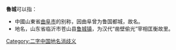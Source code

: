 '''魯城'''可以指：
* 中國山東省[[曲阜市|曲阜市]]的别称，因曲阜曾为鲁国都城，故名。
* 地名，山东省临沂市苍山县[[鲁城镇|鲁城镇]]，为汉代“凿壁偷光”宰相匡衡故里。
{{Disambiguation}}

[[Category:二字中国地名消歧义|Category:二字中国地名消歧义]]